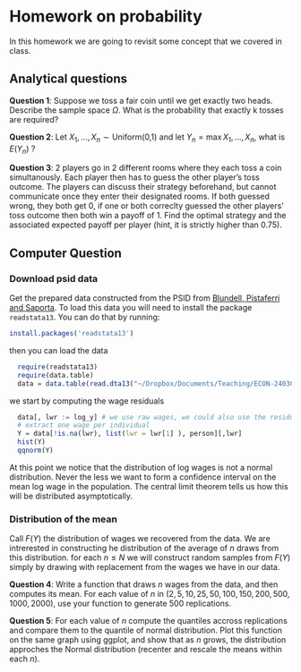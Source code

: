 
# Homework on probability

In this homework we are going to revisit some concept that we covered in class.

## Analytical questions

**Question 1**: Suppose we toss a fair coin until we get exactly two heads. Describe the sample space $\Omega$. What is the probability that exactly k tosses are required?

**Question 2**: Let $X_1,...,X_n \sim \text{Uniform(0,1)}$ and let $Y_n = \max{X_1,...,X_n}$, what is $E(Y_n)$ ?

**Question 3**: 2 players go in 2 different rooms where they each toss a coin simultanously. Each player then has to guess the other player's toss outcome. The players can discuss their strategy beforehand, but cannot communicate once they enter their designated rooms. If both guessed wrong, they both get 0, if one or both correclty guessed the other players' toss outcome then both win a payoff of 1. Find the optimal strategy and the associated expected payoff per player (hint, it is strictly higher than $0.75$).

## Computer Question

### Download psid data 

Get the prepared data constructed from the PSID from [Blundell, Pistaferri and Saporta](http://www.tau.ac.il/~itaysap/AER_BPS_data.zip). To load this data you will need to install the package `readstata13`. You can do that by running:

```r
install.packages('readstata13')
```

then you can load the data
```r
  require(readstata13)
  require(data.table)
  data = data.table(read.dta13("~/Dropbox/Documents/Teaching/ECON-24030/lectures-laborsupply/homeworks/data/AER_2012_1549_data/output/data4estimation.dta"))
```

we start by computing the wage residuals
```r
  data[, lwr := log_y] # we use raw wages, we could also use the residual from a regression on age, gender, etc...
  # extract one wage per individual
  Y = data[!is.na(lwr), list(lwr = lwr[1] ), person][,lwr]
  hist(Y)
  qqnorm(Y)
```

At this point we notice that the distribution of log wages is not a normal distribution. Never the less we want to form a confidence interval on the mean log wage in the population. The central limit theorem tells us how this will be distributed asymptotically.

### Distribution of the mean 

Call $F(Y)$ the distribution of wages we recovered from the data. We are intrerested in constructing he distribution of the average of $n$ draws from this distribution. for each $n \leq N$ we will construct random samples from $F(Y)$ simply by drawing with replacement from the wages we have in our data.

**Question 4**: Write a function that draws $n$ wages from the data, and then computes its mean. For each value of $n$ in $(2,5,10,25,50,100,150,200,500,1000,2000)$, use your function to generate 500 replications. 

**Question 5**: For each value of $n$ compute the quantiles accross replications and compare them to the quantile of normal distribution. Plot this function on the same graph using ggplot, and show that as $n$ grows, the distribution approches the Normal distribution (recenter and rescale the means within each $n$).


<!-- **Question 6**: Finally we want to construct asymptotic confidence interval. This means that for each replication we want to compute two values $a,b$ as function of the drawn sample. Derive the formula for the  $1-\alpha$ asymptotic confidence interval for the mean $\bar{Y}_n$ for $\alpha=0.05$, as a function of the mean and variance of $Y$. For each of your replication, within each $n$ compute this interval. Within $n$ compute the probability across replication the mean paramter (the one from the full sample), is inside the condidence interval. This should be close to $95\%$. -->



